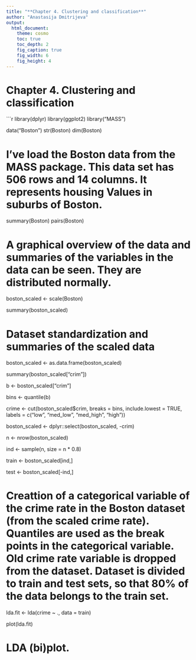 ```yaml
---
title: "**Chapter 4. Clustering and classification**"
author: "Anastasija Dmitrijeva"
output:
  html_document:
    theme: cosmo
    toc: true
    toc_depth: 2
    fig_caption: true
    fig_width: 6
    fig_height: 4
---
```


# **Chapter 4. Clustering and classification**

```r

library(dplyr)
library(ggplot2)
library("MASS")

data("Boston")
str(Boston)
dim(Boston)

# I've load the Boston data from the MASS package. This data set has 506 rows and 14 columns. It represents housing Values in suburbs of Boston.


summary(Boston)
pairs(Boston)

# A graphical overview of the data and summaries of the variables in the data can be seen. They are distributed normally.

boston_scaled <- scale(Boston)

summary(boston_scaled)

# Dataset standardization and summaries of the scaled data

boston_scaled <- as.data.frame(boston_scaled)

summary(boston_scaled["crim"])

b <- boston_scaled["crim"]

bins <- quantile(b)

crime <- cut(boston_scaled$crim, breaks = bins, include.lowest = TRUE, labels = c("low", "med_low", "med_high", "high"))

boston_scaled <- dplyr::select(boston_scaled, -crim)

n <- nrow(boston_scaled)

ind <- sample(n,  size = n * 0.8)

train <- boston_scaled[ind,]

test <- boston_scaled[-ind,]

# Creattion of a categorical variable of the crime rate in the Boston dataset (from the scaled crime rate). Quantiles are used as the break points in the categorical variable. Old crime rate variable is dropped from the dataset. Dataset is divided to train and test sets, so that 80% of the data belongs to the train set. 

lda.fit <- lda(crime ~ ., data = train)

plot(lda.fit)

# LDA (bi)plot.



